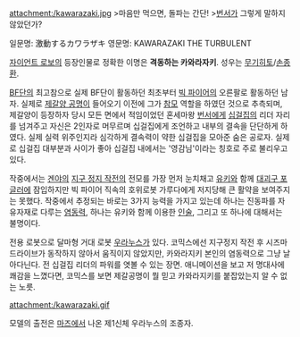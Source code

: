 attachment:/kawarazaki.jpg
>마음만 먹으면, 돌파는 간단!
>[[번서]]가 그렇게 말하지 않았던가?

일문명: 激動するカワラザキ
영문명: KAWARAZAKI THE TURBULENT

[[자이언트 로보]]의 등장인물로 정확한 이명은 '''격동하는 카와라자키'''. 성우는 [[무기히토]]/[[손종환]].

[[BF단]]의 최고참으로 실제 BF단이 활동하던 최초부터 [[빅 파이어]]의 오른팔로 활동하던 남자. 실제로 [[제갈양 공명]]이 들어오기 이전에 그가 [[참모]] 역할을 하였던 것으로 추측되며, 제갈양이 등장하자 당시 모든 면에서 적임이었던 혼세마왕 [[번서]]에게 [[십걸집]]의 리더 자리를 넘겨주고 자신은 2인자로 머무르며 십걸집에게 조언하고 내부의 결속을 단단하게 하였다. 실제 실력 위주인지라 심각하게 결속력이 약한 십걸집을 모아준 숨은 공로자. 실제로 십걸집 대부분과 사이가 좋아 십걸집 내에서는 '영감님'이라는 칭호로 주로 불리우고 있다.

작중에서는 [[겐야]]의 [[지구 정지 작전]]의 전모를 가장 먼저 눈치채고 [[유키]]와 함께 [[대괴구 포글러]]에 잠입하지만 빅 파이어 직속의 호위로봇 가루다에게 저지당해 큰 활약을 보여주지는 못했다. 작중에서 추정되는 바로는 3가지 능력을 가지고 있는데 하나는 진동파를 자유자재로 다루는 [[염동력]], 하나는 유키와 함께 이용한 [[인술]], 그리고 또 하나에 대해서는 불명이다.

전용 로봇으로 달마형 거대 로봇 [[우라누스]]가 있다. 코믹스에선 지구정지 작전 후 시즈마 드라이브가 동작하지 않아서 움직이지 않았지만, 카와라지키 본인의 염동력으로 그냥 날아다닌다. 전 십걸집 리더의 파워를 엿볼 수 있는 장면. 애니메이션을 보고 저 명대사에 쾌감을 느꼈다면, 코믹스를 보면 제갈공명이 뭘 믿고 카와라지키를 붙잡았는지 알 수 없는 노릇.

attachment:/kawarazaki.gif

모델의 출전은 [[마즈]]에서 나온 제1신체 우라누스의 조종자.


